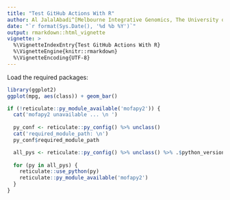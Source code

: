 ```yaml
---
title: "Test GitHub Actions With R"
author: Al JalalAbadi^[Melbourne Integrative Genomics, The University of Melbourne (al.jal.abadi@gmail.com)]
date: "`r format(Sys.Date(), '%d %b %Y')`"
output: rmarkdown::html_vignette
vignette: >
  %\VignetteIndexEntry{Test GitHub Actions With R}
  %\VignetteEngine{knitr::rmarkdown}
  %\VignetteEncoding{UTF-8}
---
```


Load the required packages:

```r
library(ggplot2)
ggplot(mpg, aes(class)) + geom_bar()
```

```r
if (!reticulate::py_module_available('mofapy2')) {
  cat('mofapy2 unavailable ... \n ')
  
  py_conf <- reticulate::py_config() %>% unclass() 
  cat('required_module_path: \n')
  py_conf$required_module_path

  all_pys <- reticulate::py_config() %>% unclass() %>% .$python_versions
  
  for (py in all_pys) {
    reticulate::use_python(py)
    reticulate::py_module_available('mofapy2')
  }
}
```
